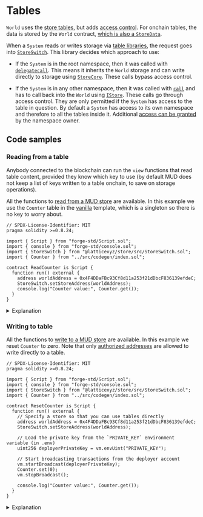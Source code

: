 
# Tables

`World` uses the [store tables](/store/tables), but adds [access control](/world/namespaces-access-control).
For onchain tables, the data is stored by the `World` contract, [which is also a `StoreData`](https://github.com/latticexyz/mud/blob/main/packages/world/src/World.sol#L43).

When a `System` reads or writes storage via [table libraries](/store/table-libraries), the request goes into [`StoreSwitch`](https://github.com/latticexyz/mud/blob/main/packages/store/src/StoreSwitch.sol). This library decides which approach to use:

- If the `System` is in the root namespace, then it was called with [`delegatecall`](https://docs.soliditylang.org/en/v0.8.22/introduction-to-smart-contracts.html#delegatecall-and-libraries).
  This means it inherits the `World` storage and can write directly to storage using [`StoreCore`](https://github.com/latticexyz/mud/blob/main/packages/store/src/StoreCore.sol).
  These calls bypass access control.

- If the `System` is in any other namespace, then it was called with [`call`](https://docs.soliditylang.org/en/v0.8.22/introduction-to-smart-contracts.html#message-calls) and has to call back into the `World` using [`IStore`](https://github.com/latticexyz/mud/blob/main/packages/store/src/IStore.sol).
  These calls go through access control.
  They are only permitted if the `System` has access to the table in question.
  By default a `System` has access to its own namespace and therefore to all the tables inside it.
  Additional [access can be granted](./namespaces-access-control) by the namespace owner.

<TableInWorld />

## Code samples

### Reading from a table

Anybody connected to the blockchain can run the `view` functions that read table content, provided they know which key to use (by default MUD does not keep a list of keys written to a table onchain, to save on storage operations).

All the functions to [read from a MUD store](/store/table-libraries#reading-data) are available.
In this example we use the `Counter` table in the [vanilla](../templates/typescript/vanilla) template, which is a singleton so there is no key to worry about.

<CollapseCode>

```solidity filename="ReadCounter.s.sol" copy showLineNumbers {6-7,11-13}
// SPDX-License-Identifier: MIT
pragma solidity >=0.8.24;

import { Script } from "forge-std/Script.sol";
import { console } from "forge-std/console.sol";
import { StoreSwitch } from "@latticexyz/store/src/StoreSwitch.sol";
import { Counter } from "../src/codegen/index.sol";

contract ReadCounter is Script {
  function run() external {
    address worldAddress = 0x4F4DDaFBc93Cf8d11a253f21dDbcF836139efdeC;
    StoreSwitch.setStoreAddress(worldAddress);
    console.log("Counter value:", Counter.get());
  }
}
```

</CollapseCode>

<details>

<summary>Explanation</summary>

```solidity
import { StoreSwitch } from "@latticexyz/store/src/StoreSwitch.sol";
```

We need [the `StoreSwitch` library](https://github.com/latticexyz/mud/blob/main/packages/store/src/StoreSwitch.sol) library to specify the address of the `World` with the data.

```solidity
import { Counter } from "../src/codegen/index.sol";
```

It is easiest if we import the definitions of the table that were generated using [`mud tablegen`](./cli/tablegen).

```solidity
    address worldAddress = 0x4F4DDaFBc93Cf8d11a253f21dDbcF836139efdeC;
    StoreSwitch.setStoreAddress(worldAddress);
```

Use [`StoreSwitch`](https://github.com/latticexyz/mud/blob/main/packages/store/src/StoreSwitch.sol) with the `World` address.

```solidity
    console.log("Counter value:", Counter.get());
```

Read the information.
If this had been a table with a key, we'd need to provide the key as a parameter to `<table name>.get()`.

</details>

### Writing to table

All the functions to [write to a MUD store](/store/table-libraries#writing-data) are available.
In this example we reset `Counter` to zero.
Note that only [authorized addresses](/world/namespaces-access-control#access) are allowed to write directly to a table.

<CollapseCode>

```solidity filename="ResetCounter.s.sol" copy showLineNumbers {20}
// SPDX-License-Identifier: MIT
pragma solidity >=0.8.24;

import { Script } from "forge-std/Script.sol";
import { console } from "forge-std/console.sol";
import { StoreSwitch } from "@latticexyz/store/src/StoreSwitch.sol";
import { Counter } from "../src/codegen/index.sol";

contract ResetCounter is Script {
  function run() external {
    // Specify a store so that you can use tables directly
    address worldAddress = 0x4F4DDaFBc93Cf8d11a253f21dDbcF836139efdeC;
    StoreSwitch.setStoreAddress(worldAddress);

    // Load the private key from the `PRIVATE_KEY` environment variable (in .env)
    uint256 deployerPrivateKey = vm.envUint("PRIVATE_KEY");

    // Start broadcasting transactions from the deployer account
    vm.startBroadcast(deployerPrivateKey);
    Counter.set(0);
    vm.stopBroadcast();

    console.log("Counter value:", Counter.get());
  }
}
```

</CollapseCode>

<details>

<summary>Explanation</summary>

```solidity
    Counter.set(0);
```

This is how you modify a table's value. If there was a key, it would be `<table name>.set(<key fields>,<value fields>)`.

</details>
